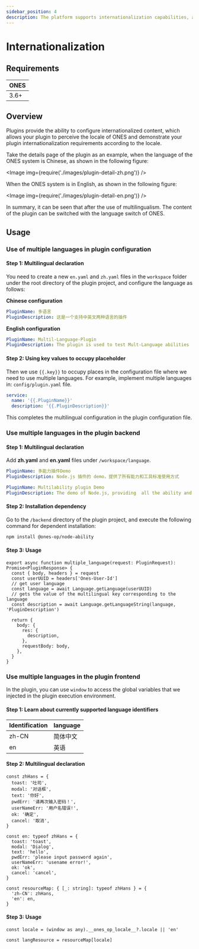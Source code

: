 ```yaml
---
sidebar_position: 4
description: The platform supports internationalization capabilities, and you can easily translate plugin.
---
```



# Internationalization

## Requirements

| ONES |
| ---- |
| 3.6+ |

## Overview

Plugins provide the ability to configure internationalized content, which allows your plugin to perceive the locale of ONES and demonstrate your plugin internationalization requirements according to the locale.

Take the details page of the plugin as an example, when the language of the ONES system is Chinese, as shown in the following figure:

<Image img={require('./images/plugin-detail-zh.png')} />

When the ONES system is in English, as shown in the following figure:

<Image img={require('./images/plugin-detail-en.png')} />

In summary, it can be seen that after the use of multilingualism. The content of the plugin can be switched with the language switch of ONES.

## Usage

### Use of multiple languages in plugin configuration

#### Step 1: Multilingual declaration

You need to create a new `en.yaml` and `zh.yaml` files in the `workspace` folder under the root directory of the plugin project, and configure the language as follows:

**Chinese configuration**

```yaml title="/workspace/language/zh.yaml"
PluginName: 多语言
PluginDescription: 这是一个支持中英文两种语言的插件
```

**English configuration**

```yaml title="/workspace/language/en.yaml"
PluginName: Multil-Language-Plugin
PluginDescription: The plugin is used to test Mult-Language abilities
```

#### Step 2: Using key values to occupy placeholder

Then we use `{{.key}}` to occupy places in the configuration file where we need to use multiple languages. For example, implement multiple languages in: `config/plugin.yaml` file.

```yaml title="/config/plugin.yaml"
service:
  name: '{{.PluginName}}'
  description: '{{.PluginDescription}}'
```

This completes the multilingual configuration in the plugin configuration file.

### Use multiple languages in the plugin backend

#### Step 1: Multilingual declaration

Add **zh.yaml** and **en.yaml** files under `/workspace/language`.

```yaml title="/workspace/language/zh.yaml"
PluginName: 多能力插件Demo
PluginDescription: Node.js 插件的 demo，提供了所有能力和工具标准使用方式
```

```yaml title="/workspace/language/en.yaml"
PluginName: Multilability plugin Demo
PluginDescription: The demo of Node.js, providing  all the ability and standard usage of tools
```

#### Step 2: Installation dependency

Go to the `/backend` directory of the plugin project, and execute the following command for dependent installation:

```bash npm2yarn
npm install @ones-op/node-ability
```

#### Step 3: Usage

```tsx
export async function multiple_language(request: PluginRequest): Promise<PluginResponse> {
  const { body, headers } = request
  const userUUID = headers['Ones-User-Id']
  // get user language
  const language = await Language.getLanguage(userUUID)
  // gets the value of the multilingual key corresponding to the language
  const description = await Language.getLanguageString(language, 'PluginDescription')

  return {
    body: {
      res: {
        description,
      },
      requestBody: body,
    },
  }
}
```

### Use multiple languages in the plugin frontend

In the plugin, you can use `window` to access the global variables that we injected in the plugin execution environment.

#### Step 1: Learn about currently supported language identifiers

| Identification | language |
| -------------- | -------- |
| zh-CN          | 简体中文 |
| en             | 英语     |

#### Step 2: Multilingual declaration

```tsx title="language.tsx"
const zhHans = {
  toast: '吐司',
  modal: '对话框',
  text: '你好',
  pwdErr: '请再次输入密码！',
  userNameErr: '用户名错误!',
  ok: '确定',
  cancel: '取消',
}

const en: typeof zhHans = {
  toast: 'toast',
  modal: 'Dialog',
  text: 'hello',
  pwdErr: 'please input password again',
  userNameErr: 'usename error!',
  ok: 'ok',
  cancel: 'cancel',
}

const resourceMap: { [_: string]: typeof zhHans } = {
  'zh-CN': zhHans,
  'en': en,
}
```

#### Step 3: Usage

```tsx title="index.tsx"
const locale = (window as any).__ones_op_locale__?.locale || 'en'

const langResource = resourceMap[locale]
```
